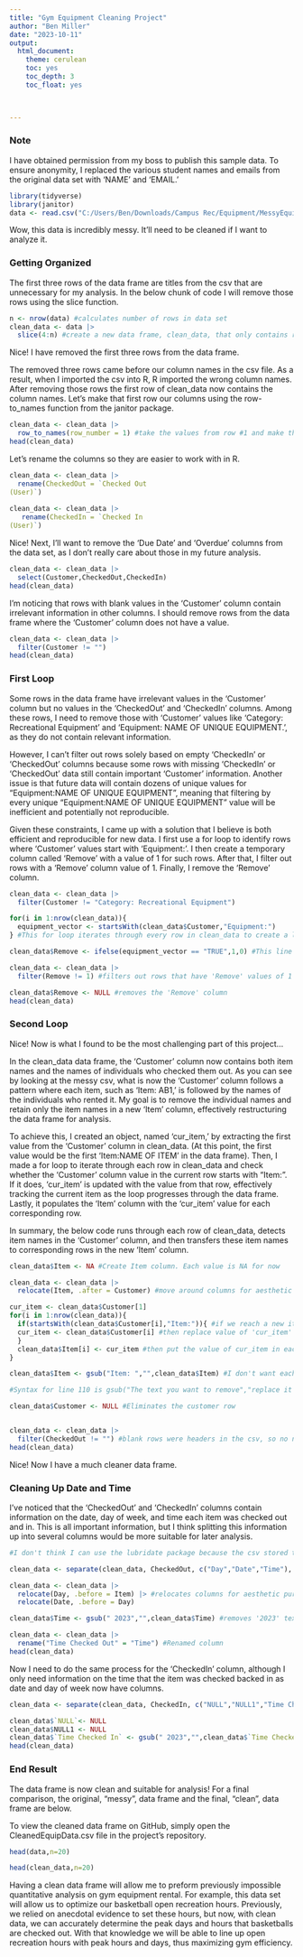 ---
title: "Gym Equipment Cleaning Project"
author: "Ben Miller"
date: "2023-10-11"
output: 
  html_document:
    theme: cerulean
    toc: yes
    toc_depth: 3
    toc_float: yes
  


---


### Note 
I have obtained permission from my boss to publish this sample data. To ensure anonymity, I replaced the various student names and emails from the original data set with 'NAME' and 'EMAIL.' 

```{r}
library(tidyverse)
library(janitor)
data <- read.csv("C:/Users/Ben/Downloads/Campus Rec/Equipment/MessyEquipData.csv") #import data
```

Wow, this data is incredibly messy. It'll need to be cleaned if I want to analyze it. 

### Getting Organized

The first three rows of the data frame are titles from the csv that are unnecessary for my analysis. In the below chunk of code I will remove those rows using the slice function. 

```{r}
n <- nrow(data) #calculates number of rows in data set
clean_data <- data |> 
  slice(4:n) #create a new data frame, clean_data, that only contains rows 4 through n 
```

Nice! I have removed the first three rows from the data frame. 

The removed three rows came before our column names in the csv file. As a result, when I imported the csv into R, R imported the wrong column names. After removing those rows the first row of clean_data now contains the column names. Let's make that first row our columns using the row-to_names function from the janitor package. 

```{r}
clean_data <- clean_data |>
  row_to_names(row_number = 1) #take the values from row #1 and make them columns
head(clean_data) 
```

Let's rename the columns so they are easier to work with in R.

```{r}
clean_data <- clean_data |>
  rename(CheckedOut = `Checked Out
(User)`) 
 
clean_data <- clean_data |>
   rename(CheckedIn = `Checked In
(User)`)
```

Nice! Next, I'll want to remove the 'Due Date' and 'Overdue' columns from the data set, as I don't really care about those in my future analysis. 

```{r}
clean_data <- clean_data |>
  select(Customer,CheckedOut,CheckedIn)
head(clean_data)
```

I'm noticing that rows with blank values in the 'Customer' column contain irrelevant information in other columns. I should remove rows from the data frame where the 'Customer' column does not have a value. 

```{r}
clean_data <- clean_data |> 
  filter(Customer != "")
head(clean_data)
```

### First Loop

Some rows in the data frame have irrelevant values in the 'Customer' column but no values in the 'CheckedOut' and 'CheckedIn' columns. Among these rows, I need to remove those with 'Customer' values like 'Category: Recreational Equipment' and 'Equipment: NAME OF UNIQUE EQUIPMENT.', as they do not contain relevant information. 

However, I can't filter out rows solely based on empty 'CheckedIn' or 'CheckedOut' columns because some rows with missing 'CheckedIn' or 'CheckedOut' data still contain important 'Customer' information. 
Another issue is that future data will contain dozens of unique values for "Equipment:NAME OF UNIQUE EQUIPMENT", meaning that filtering by every unique "Equipment:NAME OF UNIQUE EQUIPMENT" value will be inefficient and potentially not reproducible. 

Given these constraints, I came up with a solution that I believe is both efficient and reproducible for new data. I first use a for loop to identify rows where 'Customer' values start with 'Equipment:'. I then create a temporary column called 'Remove' with a value of 1 for such rows. After that, I filter out rows with a 'Remove' column value of 1. Finally, I remove the 'Remove' column. 


```{r}
clean_data <- clean_data |>
  filter(Customer != "Category: Recreational Equipment")  

for(i in 1:nrow(clean_data)){
  equipment_vector <- startsWith(clean_data$Customer,"Equipment:")
} #This for loop iterates through every row in clean_data to create a logical vector indicating which rows have 'Customer' values starting with 'Equipment:'.

clean_data$Remove <- ifelse(equipment_vector == "TRUE",1,0) #This line adds a 'Remove' column in 'clean_data.' It assigns a value of 1 if the corresponding 'equipment_vector' element is "TRUE," otherwise 0. 

clean_data <- clean_data |>
  filter(Remove != 1) #filters out rows that have 'Remove' values of 1

clean_data$Remove <- NULL #removes the 'Remove' column
head(clean_data)
```

### Second Loop 

Nice! Now is what I found to be the most challenging part of this project...

In the clean_data data frame, the 'Customer' column now contains both item names and the names of individuals who checked them out. As you can see by looking at the messy csv, what is now the 'Customer' column follows a pattern where each item, such as 'Item: AB1,' is followed by the names of the individuals who rented it. My goal is to remove the individual names and retain only the item names in a new 'Item' column, effectively restructuring the data frame for analysis.

To achieve this, I created an object, named 'cur_item,' by extracting the first value from the 'Customer' column in clean_data. (At this point, the first value would be the first 'Item:NAME OF ITEM' in the data frame). Then, I made a for loop to iterate through each row in clean_data and check whether the 'Customer' column value in the current row starts with "Item:". If it does, 'cur_item' is updated with the value from that row, effectively tracking the current item as the loop progresses through the data frame. Lastly, it populates the 'Item' column with the 'cur_item' value for each corresponding row.

In summary, the below code runs through each row of clean_data, detects item names in the 'Customer' column, and then transfers these item names to corresponding rows in the new 'Item' column. 

```{r}
clean_data$Item <- NA #Create Item column. Each value is NA for now

clean_data <- clean_data |>
  relocate(Item, .after = Customer) #move around columns for aesthetic purposes

cur_item <- clean_data$Customer[1] 
for(i in 1:nrow(clean_data)){ 
  if(startsWith(clean_data$Customer[i],"Item:")){ #if we reach a new item name
  cur_item <- clean_data$Customer[i] #then replace value of 'cur_item' with the name of that new item
  }
  clean_data$Item[i] <- cur_item #then put the value of cur_item in each row of the new 'Item' column 
}

clean_data$Item <- gsub("Item: ","",clean_data$Item) #I don't want each value in the 'Item' column to start with 'Item:'

#Syntax for line 110 is gsub("The text you want to remove","replace it with this","where are you doing this at?")

clean_data$Customer <- NULL #Eliminates the customer row


clean_data <- clean_data |>
  filter(CheckedOut != "") #blank rows were headers in the csv, so no need for them for analysis. This line removes those. 
head(clean_data)
```

Nice! Now I have a much cleaner data frame.

### Cleaning Up Date and Time

I've noticed that the 'CheckedOut' and 'CheckedIn' columns contain information on the date, day of week, and time each item was checked out and in. This is all important information, but I think splitting this information up into several columns would be more suitable for later analysis. 

```{r}
#I don't think I can use the lubridate package because the csv stored the dates and times in an unorthodox way. I'll have to be a bit creative. 

clean_data <- separate(clean_data, CheckedOut, c("Day","Date","Time"), sep = ",") #Separates the values in the 'CheckedOut' column by a comma and stores the resulting components in new columns named 'Day', 'Date', and 'Time'. 

clean_data <- clean_data |>
  relocate(Day, .before = Item) |> #relocates columns for aesthetic purposes
  relocate(Date, .before = Day)

clean_data$Time <- gsub(" 2023","",clean_data$Time) #removes '2023' text from the 'Time' column. Year info isn't needed, as we only have data from the last two years.

clean_data <- clean_data |>
  rename("Time Checked Out" = "Time") #Renamed column
head(clean_data)
```

Now I need to do the same process for the 'CheckedIn' column, although I only need information on the time that the item was checked backed in as date and day of week now have columns. 

```{r}
clean_data <- separate(clean_data, CheckedIn, c("NULL","NULL1","Time Checked In"), sep = ",") #same as above. Null and null1 will be removed below. 

clean_data$`NULL`<- NULL
clean_data$NULL1 <- NULL
clean_data$`Time Checked In` <- gsub(" 2023","",clean_data$`Time Checked In`) #remove 2023 text... same as above
head(clean_data)
```

### End Result

The data frame is now clean and suitable for analysis! For a final comparison, the original, "messy", data frame and the final, "clean", data frame are below.

To view the cleaned data frame on GitHub, simply open the CleanedEquipData.csv file in the project's repository.

```{r}
head(data,n=20)
```

```{r}
head(clean_data,n=20)
```

Having a clean data frame will allow me to preform previously impossible quantitative analysis on gym equipment rental. For example, this data set will allow us to optimize our basketball open recreation hours. Previously, we relied on anecdotal evidence to set these hours, but now, with clean data, we can accurately determine the peak days and hours that basketballs are checked out. With that knowledge we will be able to line up open recreation hours with peak hours and days, thus maximizing gym efficiency. 
